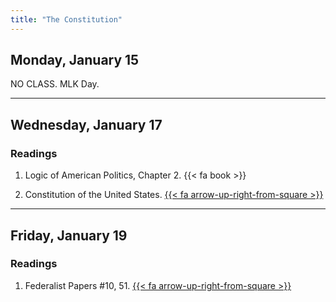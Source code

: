 ```yaml
---
title: "The Constitution"
---
```


## Monday, January 15

NO CLASS. MLK Day.

---

## Wednesday, January 17

### Readings

1. Logic of American Politics, Chapter 2. {{< fa book >}}

2. Constitution of the United States. [{{< fa arrow-up-right-from-square >}}](https://www.archives.gov/founding-docs/ constitution-transcript#toc-article-ii-)


---

## Friday, January 19

### Readings

1. Federalist Papers #10, 51. [{{< fa arrow-up-right-from-square >}}](https://guides.loc.gov/federalist-papers/full-text)



